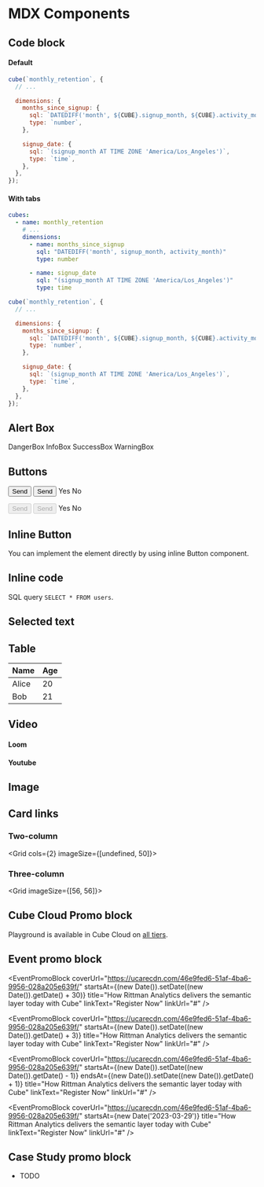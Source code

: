 # MDX Components

## Code block

#### Default

```javascript
cube(`monthly_retention`, {
  // ...

  dimensions: {
    months_since_signup: {
      sql: `DATEDIFF('month', ${CUBE}.signup_month, ${CUBE}.activity_month)`,
      type: `number`,
    },

    signup_date: {
      sql: `(signup_month AT TIME ZONE 'America/Los_Angeles')`,
      type: `time`,
    },
  },
});
```

#### With tabs

<CodeTabs>

```yaml
cubes:
  - name: monthly_retention
    # ...
    dimensions:
      - name: months_since_signup
        sql: "DATEDIFF('month', signup_month, activity_month)"
        type: number

      - name: signup_date
        sql: "(signup_month AT TIME ZONE 'America/Los_Angeles')"
        type: time
```

```javascript
cube(`monthly_retention`, {
  // ...

  dimensions: {
    months_since_signup: {
      sql: `DATEDIFF('month', ${CUBE}.signup_month, ${CUBE}.activity_month)`,
      type: `number`,
    },

    signup_date: {
      sql: `(signup_month AT TIME ZONE 'America/Los_Angeles')`,
      type: `time`,
    },
  },
});
```

</CodeTabs>

## Alert Box

<DangerBox heading="DangerBox">
  DangerBox
</DangerBox>

<InfoBox heading="InfoBox">
  InfoBox
</InfoBox>

<SuccessBox heading="SuccessBox">
  SuccessBox
</SuccessBox>

<WarningBox heading="WarningBox">
  WarningBox
</WarningBox>

## Buttons

<ButtonGroup>

  <Button>Send</Button>
  <Button variant="secondary">Send</Button>
  <LikeButton>Yes</LikeButton>
  <DislikeButton>No</DislikeButton>

</ButtonGroup>

<ButtonGroup>

  <Button disabled>Send</Button>
  <Button disabled variant="secondary">Send</Button>
  <LikeButton disabled>Yes</LikeButton>
  <DislikeButton disabled>No</DislikeButton>

</ButtonGroup>

## Inline Button

You can implement the element directly by using inline <Btn>Button</Btn> component.

## Inline code

SQL query `SELECT * FROM users`.

## Selected text

## Table

| Name  | Age |
| ----- | --- |
| Alice | 20  |
| Bob   | 21  |

## Video

#### Loom

<LoomVideo url="https://www.loom.com/embed/8898c6394cac46568c2be6ae526b1fd5" />

#### Youtube

<YouTubeVideo url="https://www.youtube.com/embed/FotEaaf20gY" />

## Image

<Screenshot
  alt="Cube Cloud Environment Variables Screen"
  src="https://ucarecdn.com/b47693b9-f770-4e01-a0d1-60e3fcf19e23/"
/>

## Card links

### Two-column

<Grid cols={2} imageSize={[undefined, 50]}>
  <GridItem
    url="#"
    imageUrl="https://raw.githubusercontent.com/cube-js/cube.js/master/packages/cubejs-playground/src/img/db/athena.svg"
    title="Amazon Athena"
  />
  <GridItem
    url="#"
    imageUrl="https://raw.githubusercontent.com/cube-js/cube.js/master/packages/cubejs-playground/src/img/db/hive.svg"
    title="Hive/SparkSQL"
  />
</Grid>

### Three-column

<Grid imageSize={[56, 56]}>
  <GridItem
    url="#"
    imageUrl="https://raw.githubusercontent.com/cube-js/cube.js/master/packages/cubejs-playground/src/img/db/athena.svg"
    title="Amazon Athena"
  />
  <GridItem
    url="#"
    imageUrl="https://raw.githubusercontent.com/cube-js/cube.js/master/packages/cubejs-playground/src/img/db/hive.svg"
    title="Hive/SparkSQL"
  />
  <GridItem
    url="#"
    imageUrl="https://raw.githubusercontent.com/cube-js/cube.js/master/packages/cubejs-playground/src/img/db/presto.svg"
    title="Presto"
  />
  <GridItem
    url="#"
    imageUrl="https://raw.githubusercontent.com/cube-js/cube.js/master/packages/cubejs-playground/src/img/db/trino.svg"
    title="Trino"
  />
</Grid>

## Cube Cloud Promo block

<CloudPromoBlock>

Playground is available in Cube Cloud on [all tiers](#).

</CloudPromoBlock>

## Event promo block

<EventPromoBlock
  coverUrl="https://ucarecdn.com/46e9fed6-51af-4ba6-9956-028a205e639f/"
  startsAt={(new Date()).setDate((new Date()).getDate() + 30)}
  title="How Rittman Analytics delivers the semantic layer today with Cube"
  linkText="Register Now"
  linkUrl="#"
/>

<EventPromoBlock
  coverUrl="https://ucarecdn.com/46e9fed6-51af-4ba6-9956-028a205e639f/"
  startsAt={(new Date()).setDate((new Date()).getDate() + 3)}
  title="How Rittman Analytics delivers the semantic layer today with Cube"
  linkText="Register Now"
  linkUrl="#"
/>

<EventPromoBlock
  coverUrl="https://ucarecdn.com/46e9fed6-51af-4ba6-9956-028a205e639f/"
  startsAt={(new Date()).setDate((new Date()).getDate() - 1)}
  endsAt={(new Date()).setDate((new Date()).getDate() + 1)}
  title="How Rittman Analytics delivers the semantic layer today with Cube"
  linkText="Register Now"
  linkUrl="#"
/>

<EventPromoBlock
  coverUrl="https://ucarecdn.com/46e9fed6-51af-4ba6-9956-028a205e639f/"
  startsAt={new Date('2023-03-29')}
  title="How Rittman Analytics delivers the semantic layer today with Cube"
  linkText="Register Now"
  linkUrl="#"
/>

## Case Study promo block

- TODO

